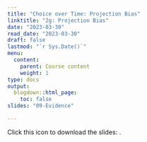 ```yaml
---
title: "Choice over Time: Projection Bias"
linktitle: "2g: Projection Bias"
date: "2023-03-30"
read_date: "2023-03-30"
draft: false
lastmod: "`r Sys.Date()`"
menu:
  content:
    parent: Course content
    weight: 1
type: docs
output:
  blogdown::html_page:
    toc: false
slides: "09-Evidence"

---
```


Click this icon to download the slides: [<i class="fas fa-file-download"></i>](/ps/EC404_Lecture4g.pdf).
